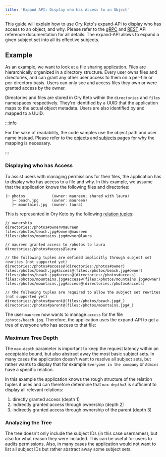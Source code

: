 ```yaml
---
title: 'Expand API: Display who has Access to an Object'
---
```



This guide will explain how to use Ory Keto's expand-API to display who has
access to an object, and why. Please refer to the
[gRPC](../reference/proto-api.mdx) and [REST](../reference/rest-api.mdx) API
reference documentation for all details. The expand-API allows to
expand a given subject set into all its effective subjects.

## Example

As an example, we want to look at a file sharing application. Files are
hierarchically organized in a directory structure. Every user owns files and
directories, and can grant any other user access to them on a per-file or
per-directory basis. Users can only see and access files they own or were
granted access by the owner.

Directories and files are stored in Ory Keto within the `directories` and
`files` namespaces respectively. They're identified by a UUID that the
application maps to the actual object metadata. Users are also identified by and
mapped to a UUID.

:::info

For the sake of readability, the code samples use the object path and user name
instead. Please refer to the [objects](../concepts/objects.mdx) and
[subjects](../concepts/subjects.mdx) pages for why the mapping is necessary.

:::

### Displaying who has Access

To assist users with managing permissions for their files, the application has
to display who has access to a file and why. In this example, we assume
that the application knows the following files and directories:

```
├─ photos            (owner: maureen; shared with laura)
   ├─ beach.jpg      (owner: maureen)
   ├─ mountains.jpg  (owner: laura)
```

This is represented in Ory Keto by the following
[relation tuples](../concepts/relation-tuples.mdx):

```keto-relation-tuples
// ownership
directories:/photos#owner@maureen
files:/photos/beach.jpg#owner@maureen
files:/photos/mountains.jpg#owner@laura

// maureen granted access to /photos to laura
directories:/photos#access@laura

// the following tuples are defined implicitly through subject set rewrites (not supported yet)
directories:/photos#access@(directories:/photos#owner)
files:/photos/beach.jpg#access@(files:/photos/beach.jpg#owner)
files:/photos/beach.jpg#access@(directories:/photos#access)
files:/photos/mountains.jpg#access@(files:/photos/mountains.jpg#owner)
files:/photos/mountains.jpg#access@(directories:/photos#access)

// the follwoing tuples are required to allow the subject set rewrites (not supported yet)
directories:/photos#parent@(files:/photos/beach.jpg#_)
directories:/photos#parent@(files:/photos/mountains.jpg#_)
```

The user `maureen` now wants to manage `access` for the file
`/photos/beach.jpg`. Therefore, the application uses the expand-API to get a
tree of everyone who has access to that file:

<CodeTabs
  sampleId="expand-api-display-access/01-expand-beach"
  version="v0.7.0-alpha.1"
/>

### Maximum Tree Depth

The `max-depth` parameter is important to keep the request latency within an
acceptable bound, but also abstract away the most basic subject sets. In many
cases the application doesn't want to resolve all subject sets, but rather
wants to display that for example `Everyone in the company` or `Admins` have a specific
relation.

In this example the application knows the rough structure of the relation tuples
it uses and can therefore determine that `max-depth=3` is sufficient to display
all relevant relations:

1. directly granted access (depth 1)
2. indirectly granted access through ownership (depth 2)
3. indirectly granted access through ownership of the parent (depth 3)

### Analyzing the Tree

The tree doesn't only include the subject IDs (in this case usernames), but
also for what reason they were included. This can be useful for users to audits
permissions. Also, in many cases the application would not want to list all
subject IDs but rather abstract away some subject sets.
